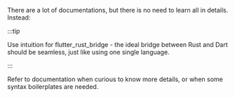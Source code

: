 There are a lot of documentations,
but there is no need to learn all in details. Instead:

:::tip

Use intuition for flutter_rust_bridge -
the ideal bridge between Rust and Dart should be seamless,
just like using one single language.

:::

Refer to documentation when curious to know more details,
or when some syntax boilerplates are needed.
